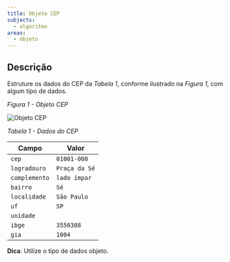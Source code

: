 ```yaml
---
title: Objeto CEP
subjects:
  - algoritmo
areas:
  - objeto
---
```



## Descrição

Estruture os dados do CEP da _Tabela 1_, conforme ilustrado na _Figura 1_, com algum tipo de dados.

_Figura 1 - Objeto CEP_

<Image src={cep} alt="Objeto CEP" class="border p-4" />

_Tabela 1 - Dados do CEP_

| Campo         | Valor         |
| ------------- | ------------- |
| `cep`         | `01001-000`   |
| `logradouro`  | `Praça da Sé` |
| `complemento` | `lado ímpar`  |
| `bairro`      | `Sé`          |
| `localidade`  | `São Paulo`   |
| `uf`          | `SP`          |
| `unidade`     |               |
| `ibge`        | `3550308`     |
| `gia`         | `1004`        |

**Dica**: Utilize o tipo de dados objeto.
